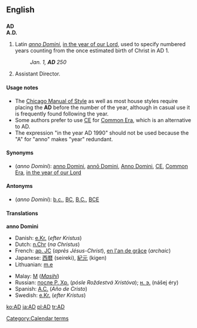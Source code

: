 {{see|ad}}
==English==
==={{initialism}}===
'''AD'''<BR>
'''A.D.'''

# Latin ''[[anno Domini]]'', [[in the year of our Lord]], used to specify numbered years counting from the once estimated birth of Christ in AD 1.
#: ''Jan. 1, '''AD''' 250''
# Assistant Director.

====Usage notes====
* The [[w:Chicago Manual of Style|Chicago Manual of Style]] as well as most house styles require placing the '''AD''' before the number of the year, although in casual use it is frequently found following the year.
*Some authors prefer to use [[CE]] for [[Common Era]], which is an alternative to AD.
* The expression "in the year AD 1990" should not be used because the "A" for "anno" makes "year" redundant.

====Synonyms====
* (''anno Domini''): [[anno Domini]], [[annō Domini]], [[Anno Domini]], [[CE]], [[Common Era]], [[in the year of our Lord]]

====Antonyms====
* (''anno Domini''): [[b.c.]], [[BC]], [[B.C.]], [[BCE]]

====Translations====
'''anno Domini'''
{{top}}
*Danish: [[e.Kr.]] (''efter Kristus'')
*Dutch: [[n.Chr]] (''na Christus'')
*French: [[ap. JC]] (''après Jésus-Christ''), [[en l'an de grâce]] (''archaic'')
*Japanese: [[西暦]] (seireki), [[紀元]] (kigen)
*Lithuanian: [[m.e]] {{f}}
{{mid}}
*Malay: [[M]] (''[[Masihi]]'')
*Russian: [[после Р. Хр.]] (''pósle Roždestvá Xristóva''); [[н. э.]] (nášej éry)
*Spanish: [[A.C.]] (''Año de Cristo'')
*Swedish: [[e.Kr.]] (''efter Kristus'')
{{bottom}}

[[Category:Calendar terms]]

[[ko:AD]]
[[ja:AD]]
[[pl:AD]]
[[tr:AD]]
